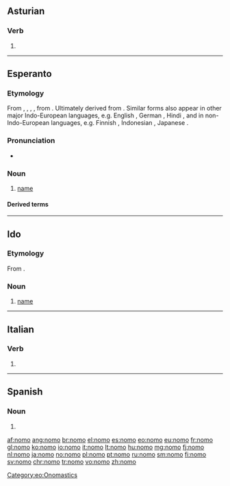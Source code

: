 {{also|nomò|nomó}}
==Asturian==

===Verb===
{{ast-verb form}}

# {{inflection of|nomar||1|s|pres|ind|lang=ast}}

----

==Esperanto==

===Etymology===
From {{der|eo|fr|nom}}, {{der|eo|it|nome}}, {{der|eo|pt|nome}}, {{der|eo|es|nombre}}, from {{der|eo|la|nōmen}}. Ultimately derived from {{der|eo|ine-pro|*h₁nómn̥||name}}. Similar forms also appear in other major Indo-European languages, e.g. English {{m|en|name}}, German {{m|de|Name}}, Hindi {{m|hi|नाम}}, and in non-Indo-European languages, e.g. Finnish {{m|fi|nimi}}, Indonesian {{m|id|nama}}, Japanese {{m|ja|なまえ|tr=namae}}.

===Pronunciation===
* {{IPA|/ˈnomo/|lang=eo}}

===Noun===
{{eo-head}}

# [[name]]
#: {{ux|eo|Mia '''nomo''' estas Aleksandro. Kio estas via '''nomo'''?|inline=1|My '''name''' is Alexander. What is your '''name'''?}}

====Derived terms====
{{der3
|{{l|eo|baptonomo||[[Christian name]]}}
|{{l|eo|familinomo||[[family name]]}}
|{{l|eo|kaŝnomo||name used to hide one's identity, [[pseudonym]]}}
|{{l|eo|kromnomo||[[cognomen]]}}
|{{l|eo|moknomo||a derogatory nickname}}
|{{l|eo|[[neformala]] [[nomo]]||informal name, [[nickname]]}}
|{{l|eo|nomi||to name something}}
|{{l|eo|patronomo||[[patronym]]}}
|{{l|eo|samnoma||having the same name, [[homonymous]]}}
|{{l|eo|sennoma||nameless}}
|{{l|eo|ŝercnomo||a joking nickname}}
}}

{{eo BRO|2}}
{{Universala Vortaro}}

[[Category:eo:Onomastics]]

----

==Ido==

===Etymology===
From {{der|io|eo|nomo}}.

===Noun===
{{io-noun|nom}}

# [[name]]

----

==Italian==

===Verb===
{{head|it|verb form}}

# {{inflection of|nomare||1|s|pres|indc|lang=it}}

----

==Spanish==

===Noun===
{{es-noun|m}}

# {{alternative form of|gnomo|lang=es}}

[[af:nomo]]
[[ang:nomo]]
[[br:nomo]]
[[el:nomo]]
[[es:nomo]]
[[eo:nomo]]
[[eu:nomo]]
[[fr:nomo]]
[[gl:nomo]]
[[ko:nomo]]
[[io:nomo]]
[[it:nomo]]
[[lt:nomo]]
[[hu:nomo]]
[[mg:nomo]]
[[fj:nomo]]
[[nl:nomo]]
[[ja:nomo]]
[[no:nomo]]
[[pl:nomo]]
[[pt:nomo]]
[[ru:nomo]]
[[sm:nomo]]
[[fi:nomo]]
[[sv:nomo]]
[[chr:nomo]]
[[tr:nomo]]
[[vo:nomo]]
[[zh:nomo]]